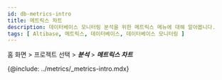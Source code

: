 ```yaml
---
id: db-metrics-intro
title: 메트릭스 차트
description: 데이터베이스 모니터링 분석을 위한 메트릭스 메뉴에 대해 알아봅니다.
tags: [ Altibase, 메트릭스, 데이터베이스, 데이터베이스 모니터링 ]
---
```


홈 화면 > 프로젝트 선택 > ***분석*** > ***메트릭스 차트***

{@include: ../metrics/_metrics-intro.mdx}

<!-- _metrics-database.mdx 지표 추가 필요 -->